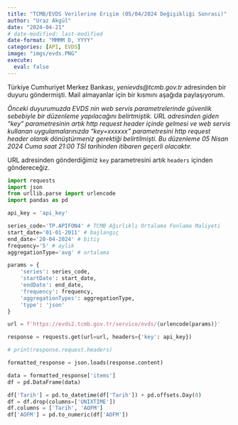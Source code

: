```yaml
---
title: "TCMB/EVDS Verilerine Erişim (05/04/2024 Değişikliği Sonrası)"
author: "Uraz Akgül"
date: "2024-04-21"
# date-modified: last-modified
date-format: "MMMM D, YYYY"
categories: [API, EVDS]
image: "imgs/evds.PNG"
execute:
  eval: false
---
```


Türkiye Cumhuriyet Merkez Bankası, *yenievds@tcmb.gov.tr* adresinden bir duyuru göndermişti. Mail almayanlar için bir kısmını aşağıda paylaşıyorum.

*Önceki duyurumuzda EVDS nin web servis parametrelerinde güvenlik sebebiyle bir düzenleme yapılacağını belirtmiştik. URL adresinden giden "key" parametresinin artık http request header içinde gelmesi ve web servis kullanan uygulamalarınızda "key=xxxxxx" parametresini http request header olarak dönüştürmeniz gerektiği belirtilmişti. Bu düzenleme 05 Nisan 2024 Cuma saat 21:00 TSİ tarihinden itibaren geçerli olacaktır.*

URL adresinden gönderdiğimiz `key` parametresini artık `headers` içinden göndereceğiz.

```python

import requests
import json
from urllib.parse import urlencode
import pandas as pd

api_key = 'api_key'

series_code='TP.APIFON4' # TCMB Ağırlıklı Ortalama Fonlama Maliyeti
start_date='01-01-2011' # başlangıç
end_date='20-04-2024' # bitiş
frequency='5' # aylık
aggregationType='avg' # ortalama

params = {
    'series': series_code,
    'startDate': start_date,
    'endDate': end_date,
    'frequency': frequency,
    'aggregationTypes': aggregationType,
    'type': 'json'
}

url = f'https://evds2.tcmb.gov.tr/service/evds/{urlencode(params)}'

response = requests.get(url=url, headers={'key': api_key})

# print(response.request.headers)

formatted_response = json.loads(response.content)

data = formatted_response['items']
df = pd.DataFrame(data)

df['Tarih'] = pd.to_datetime(df['Tarih']) + pd.offsets.Day(0)
df = df.drop(columns=['UNIXTIME'])
df.columns = ['Tarih', 'AOFM']
df['AOFM'] = pd.to_numeric(df['AOFM'])

```